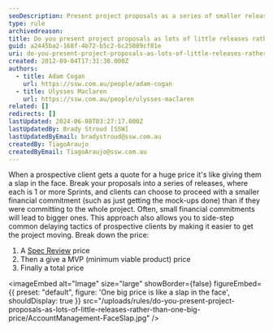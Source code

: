 ```yaml
---
seoDescription: Present project proposals as a series of smaller releases, making it easier for clients to commit and reducing the risk of delayed decisions.
type: rule
archivedreason:
title: Do you present project proposals as lots of little releases rather than one big price?
guid: a2445ba2-168f-4b72-b5c2-6c25089cf81e
uri: do-you-present-project-proposals-as-lots-of-little-releases-rather-than-one-big-price
created: 2012-09-04T17:31:30.000Z
authors:
  - title: Adam Cogan
    url: https://ssw.com.au/people/adam-cogan
  - title: Ulysses Maclaren
    url: https://ssw.com.au/people/ulysses-maclaren
related: []
redirects: []
lastUpdated: 2024-06-08T03:27:17.000Z
lastUpdatedBy: Brady Stroud [SSW]
lastUpdatedByEmail: bradystroud@ssw.com.au
createdBy: TiagoAraujo
createdByEmail: TiagoAraujo@ssw.com.au
---
```


When a prospective client gets a quote for a huge price it's like giving them a slap in the face. Break your proposals into a series of releases, where each is 1 or more Sprints, and clients can choose to proceed with a smaller financial commitment (such as just getting the mock-ups done) than if they were committing to the whole project. Often, small financial commitments will lead to bigger ones.
This approach also allows you to side-step common delaying tactics of prospective clients by making it easier to get the project moving. Break down the price:

1. A [Spec Review](/conduct-a-spec-review) price
2. Then a give a MVP (minimum viable product) price
3. Finally a total price


<imageEmbed
  alt="Image"
  size="large"
  showBorder={false}
  figureEmbed={{
    preset: "default",
    figure: 'One big price is like a slap in the face',
    shouldDisplay: true
  }}
  src="/uploads/rules/do-you-present-project-proposals-as-lots-of-little-releases-rather-than-one-big-price/AccountManagement-FaceSlap.jpg"
/>
